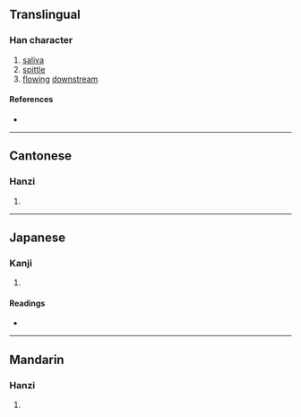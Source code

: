 {{character info/new}}
==Translingual==

===Han character===
{{Han char|rn=85|rad=水|as=11|sn=14|four=58232|canj=JKME|ids=⿸𠩺水}}

# [[saliva]]
# [[spittle]]
# [[flow]]ing [[downstream]]

====References====
* {{Han ref|kx=0646.260|dkj=18160|dj=1056.060|hdz=31711.120|uh=6F26|ud=28454|bh=E5FA|bd=58874}}

----

==Cantonese==

===Hanzi===
{{yue-hanzi|jyut=|y=lei4}}

# {{defn|lang=yue|sort=水11}}

----

==Japanese==

===Kanji===
{{ja-kanji|grade=|rs=水11}}

# {{defn|lang=ja|sort=水11}}

====Readings====
* {{ja-readings|on=[[ぎ]] (gi), [[らい]] (rai), [[たい]] (tai)|kun=[[ながれる]] (nagareru)}}

----

==Mandarin==

===Hanzi===
{{cmn-hanzi|pin=[[lí]] ([[li2]])|wg=li<sup>2</sup>}}

# {{defn|lang=cmn|sort=水11}}